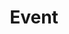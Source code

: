 ---
slug: event
link: /projects/event/
category: 'projects'
title: Event
publicData: Sep 11th 2020
pagesCount: 1
pages: 
        - page:
            - image: test
            - title: Главная
sortIdx: 300
---